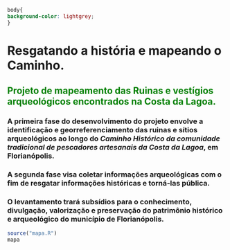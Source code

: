 <meta name="viewport" content="width=device-width, initial-scale=1.0, maximum-scale=1.0, user-scalable=no" />

```css
body{
background-color: lightgrey;
}
```

# <b>Resgatando a história e mapeando o Caminho.</b>

## <font color="green">Projeto de mapeamento das Ruinas e vestígios arqueológicos encontrados na Costa da Lagoa.</font>

### **A primeira fase** do desenvolvimento do projeto envolve a identificação e georreferenciamento das ruinas e sítios arqueológicos ao longo do *Caminho Histórico da comunidade tradicional de pescadores artesanais da Costa da Lagoa*, em Florianópolis.

### **A segunda fase** visa coletar informações arqueológicas com o fim de resgatar informações históricas e torná-las pública.

### O levantamento trará subsídios para o conhecimento, divulgação, valorização e preservação do patrimônio histórico e arqueológico do município de Florianópolis.

```r
source("mapa.R")
mapa
```
